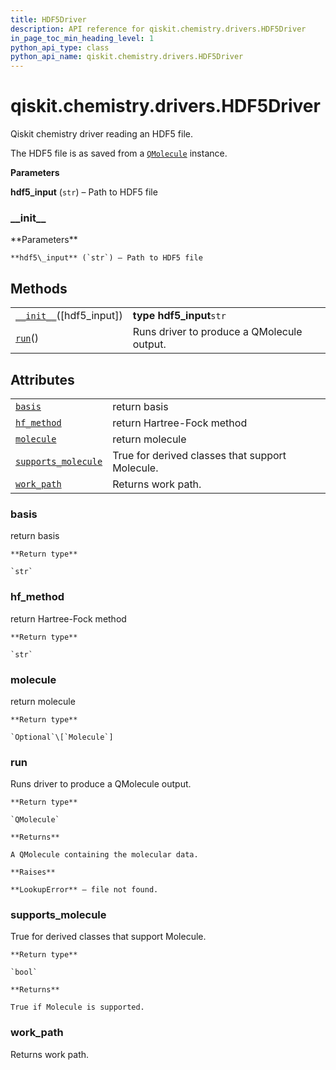 ```yaml
---
title: HDF5Driver
description: API reference for qiskit.chemistry.drivers.HDF5Driver
in_page_toc_min_heading_level: 1
python_api_type: class
python_api_name: qiskit.chemistry.drivers.HDF5Driver
---
```


# qiskit.chemistry.drivers.HDF5Driver

<Class id="qiskit.chemistry.drivers.HDF5Driver" github="https://github.com/qiskit-community/qiskit-aqua/tree/stable/0.9/qiskit/chemistry/drivers/hdf5d/hdf5driver.py" signature="HDF5Driver(hdf5_input='molecule.hdf5')">
  Qiskit chemistry driver reading an HDF5 file.

  The HDF5 file is as saved from a [`QMolecule`](qiskit.chemistry.QMolecule "qiskit.chemistry.QMolecule") instance.

  **Parameters**

  **hdf5\_input** (`str`) – Path to HDF5 file

  ### \_\_init\_\_

  <Function id="qiskit.chemistry.drivers.HDF5Driver.__init__" name="__init__" signature="__init__(hdf5_input='molecule.hdf5')">
    **Parameters**

    **hdf5\_input** (`str`) – Path to HDF5 file
  </Function>

  ## Methods

  |                                                                                                                            |                                            |
  | -------------------------------------------------------------------------------------------------------------------------- | ------------------------------------------ |
  | [`__init__`](#qiskit.chemistry.drivers.HDF5Driver.__init__ "qiskit.chemistry.drivers.HDF5Driver.__init__")(\[hdf5\_input]) | **type hdf5\_input**`str`                  |
  | [`run`](#qiskit.chemistry.drivers.HDF5Driver.run "qiskit.chemistry.drivers.HDF5Driver.run")()                              | Runs driver to produce a QMolecule output. |

  ## Attributes

  |                                                                                                                                       |                                                 |
  | ------------------------------------------------------------------------------------------------------------------------------------- | ----------------------------------------------- |
  | [`basis`](#qiskit.chemistry.drivers.HDF5Driver.basis "qiskit.chemistry.drivers.HDF5Driver.basis")                                     | return basis                                    |
  | [`hf_method`](#qiskit.chemistry.drivers.HDF5Driver.hf_method "qiskit.chemistry.drivers.HDF5Driver.hf_method")                         | return Hartree-Fock method                      |
  | [`molecule`](#qiskit.chemistry.drivers.HDF5Driver.molecule "qiskit.chemistry.drivers.HDF5Driver.molecule")                            | return molecule                                 |
  | [`supports_molecule`](#qiskit.chemistry.drivers.HDF5Driver.supports_molecule "qiskit.chemistry.drivers.HDF5Driver.supports_molecule") | True for derived classes that support Molecule. |
  | [`work_path`](#qiskit.chemistry.drivers.HDF5Driver.work_path "qiskit.chemistry.drivers.HDF5Driver.work_path")                         | Returns work path.                              |

  ### basis

  <Function id="qiskit.chemistry.drivers.HDF5Driver.basis" name="basis" signature="property basis">
    return basis

    **Return type**

    `str`
  </Function>

  ### hf\_method

  <Function id="qiskit.chemistry.drivers.HDF5Driver.hf_method" name="hf_method" signature="property hf_method">
    return Hartree-Fock method

    **Return type**

    `str`
  </Function>

  ### molecule

  <Function id="qiskit.chemistry.drivers.HDF5Driver.molecule" name="molecule" signature="property molecule">
    return molecule

    **Return type**

    `Optional`\[`Molecule`]
  </Function>

  ### run

  <Function id="qiskit.chemistry.drivers.HDF5Driver.run" name="run" signature="run()">
    Runs driver to produce a QMolecule output.

    **Return type**

    `QMolecule`

    **Returns**

    A QMolecule containing the molecular data.

    **Raises**

    **LookupError** – file not found.
  </Function>

  ### supports\_molecule

  <Function id="qiskit.chemistry.drivers.HDF5Driver.supports_molecule" name="supports_molecule" signature="property supports_molecule">
    True for derived classes that support Molecule.

    **Return type**

    `bool`

    **Returns**

    True if Molecule is supported.
  </Function>

  ### work\_path

  <Function id="qiskit.chemistry.drivers.HDF5Driver.work_path" name="work_path" signature="property work_path">
    Returns work path.
  </Function>
</Class>

